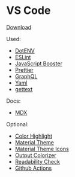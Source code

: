 # VS Code

[Download](https://code.visualstudio.com/)

Used:

- [DotENV](https://marketplace.visualstudio.com/items?itemName=mikestead.dotenv)
- [ESLint](https://marketplace.visualstudio.com/items?itemName=dbaeumer.vscode-eslint)
- [JavaScript Booster](https://marketplace.visualstudio.com/items?itemName=sburg.vscode-javascript-booster)
- [Prettier](https://marketplace.visualstudio.com/items?itemName=esbenp.prettier-vscode)
- [GraphQL](https://marketplace.visualstudio.com/items?itemName=GraphQL.vscode-graphql)
- [Yaml](https://marketplace.visualstudio.com/items?itemName=redhat.vscode-yaml)
- [gettext](https://marketplace.visualstudio.com/items?itemName=mrorz.language-gettext)

Docs:

- [MDX](https://marketplace.visualstudio.com/items?itemName=silvenon.mdx)

Optional:

- [Color Highlight](https://marketplace.visualstudio.com/items?itemName=naumovs.color-highlight)
- [Material Theme](https://marketplace.visualstudio.com/items?itemName=Equinusocio.vsc-material-theme)
- [Material Theme Icons](https://marketplace.visualstudio.com/items?itemName=Equinusocio.vsc-material-theme-icons)
- [Output Colorizer](https://marketplace.visualstudio.com/items?itemName=IBM.output-colorizer)
- [Readability Check](https://marketplace.visualstudio.com/items?itemName=jemcclin.readabilitycheck)
- [Github Actions](https://marketplace.visualstudio.com/items?itemName=me-dutour-mathieu.vscode-github-actions)
